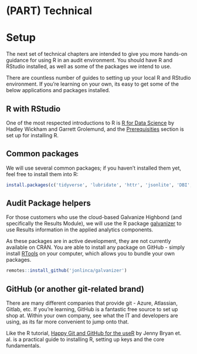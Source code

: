 # (PART) Technical {-}

# Setup 

The next set of technical chapters are intended to give you more hands-on guidance for using R in an audit environment. You should have R and RStudio installed, as well as some of the packages we intend to use.

There are countless number of guides to setting up your local R and RStudio environment. If you're learning on your own, its easy to get some of the below applications and packages installed.

## R with RStudio {#setup-r}

One of the most respected introductions to R is [R for Data Science](https://r4ds.had.co.nz/introduction.html) by Hadley Wickham and Garrett Grolemund, and the [Prerequisities](https://r4ds.had.co.nz/introduction.html#prerequisites) section is set up for installing R. 

## Common packages

We will use several common packages; if you haven't installed them yet, feel free to install them into R:

```r
install.packages(c('tidyverse', 'lubridate', 'httr', 'jsonlite', 'DBI', 'devtools'))
```

## Audit Package helpers

For those customers who use the cloud-based Galvanize Highbond (and specifically the Results Module), we will use the R package [galvanizer](https://github.com/jonlinca/galvanizer) to use Results information in the applied analytics components.

As these packages are in active development, they are not currently available on CRAN. You are able to install any package on GitHub - simply install [RTools](https://cran.r-project.org/bin/windows/Rtools/) on your computer, which allows you to bundle your own packages. 

```r
remotes::install_github('jonlinca/galvanizer')
```

## GitHub (or another git-related brand)

There are many different companies that provide git - Azure, Atlassian, Gitlab, etc. If you're learning, GitHub is a fantastic free source to set up shop at. Within your own company, see what the IT and developers are using, as its far more convenient to jump onto that.

Like the R tutorial, [Happy Git and GitHub for the useR](https://happygitwithr.com) by Jenny Bryan et. al. is a practical guide to installing R, setting up keys and the core fundamentals.
